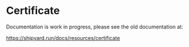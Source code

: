 # Certificate

<Intro>
Documentation is work in progress, please see the old documentation at:

https://shipyard.run/docs/resources/certificate
</Intro>